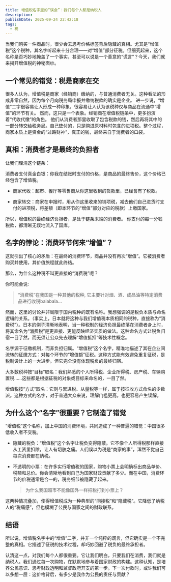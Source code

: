 ```yaml
---
title: 增值税名字里的“误会”：我们每个人都是纳税人
description:
publishDate: 2025-09-24 22:42:18
tags:
  - 税
---
```


当我们购买一件商品时，很少会去思考价格标签背后隐藏的真相。尤其是“增值税”这个税种，其名字听起来十分合理——对“增值”部分征税。但细究起来，这个名称是否巧妙地掩盖了一个事实，甚至可以说是一个善意的“谎言”？今天，我们就来揭开增值税的神秘面纱。

## 一个常见的错觉：税是商家在交

很多人认为，增值税是商家（经销商）缴纳的，与普通消费者无关。这种看法的形成非常自然，因为每个月向税务局申报并缴纳税款的确实是企业。
进一步说，“增值”二字很容易让人形成一种印象，很容易让人认为该税种仅与商品在流通中“增值”的环节有关。
然而，这只是一个表象。经销商在增值税链条中，更多扮演着“代收代缴”的角色。 他们从消费者那里收取了包含税款的钱，然后再将其中的一部分转交给税务局。自己垫付的，只是购进原材料时包含的进项税。整个过程，商家本质上是资金的“过路财神”，真正的钱，最终来自于消费者的口袋。

## 真相：消费者才是最终的负担者

让我们理清这个链条：

消费者支付真金白银：你我在结账时支付的价格，是商品的最终售价，这个价格已经包含了增值税。

- 商家代收：超市、餐厅等零售商从你这里收到的货款里，已经含有了税款。

- 商家转交：商家在申报时，用从你这里收来的销项税，减去他们自己进货时支付的进项税，将差额（即本环节的“增值”部分对应的税款）上缴国家。

所以，增值税的最终经济负担者，是处于链条末端的消费者。 你支付的每一分钱税款，都清晰无误地流入了国库。

## 名字的悖论：消费环节何来“增值”？

这就引出了核心的矛盾：在最终的消费环节，商品并没有再次“增值”。它被消费者购买并使用，其价值旅程就此终结。

那么，为什么这种税不叫更直接的“消费税”呢？

你可能会说:

> “消费税”在我国是一种其他的税种, 它主要针对烟、酒、成品油等特定消费品进行收税balabala...

然而，这里的讨论并非局限于国内税种的既有名称。我想强调的是税负本质与命名逻辑的关系。（事实上，日本就将这种与我们增值税本质相同的税种，直接称为“消费税”）。日本的例子清晰地表明，当一种税制的经济负担最终落在消费者身上时，将其命名为“消费税”是更直接、更能反映经济实质的做法。这种命名方式让税负归宿一目了然，而无须让公众先去理解“增值抵扣”等技术性概念。

名字源于征缴机制，而非负担归属。“增值税”这个名字，精准地描述了其在企业间流转的征缴方式：对每个环节的“增值额”征税。这种方式能有效避免重复征税，是税制设计上的一大进步。但它完全没有体现税负的最终归宿。

大多数税种按“目标”取名：我们熟悉的个人所得税、企业所得税、房产税、车辆购置税……这些都是根据征税的对象或目标来命名的，一目了然。

增值税按“方式”取名：它则与累进税、从量税等一样，属于按征收方式命名的少数派。这种方式的名字，对于普通大众来说，理解门槛更高，也更容易产生误解。

## 为什么这个“名字”很重要？它制造了错觉

“增值税”这个名称，加上中国的消费环境，共同造成了一种普遍的错觉：中国很多低收入者不交税。

- 隐藏的税负：“增值税”这个名字让税负变得隐蔽。它不像个人所得税那样直接从工资里扣除，让人有切肤之痛。人们误以为税是“商家的事”，浑然不觉自己每次消费都在纳税。

- 不透明的小票：在许多实行增值税的国家，购物小票上会明确标出商品单价、税额和总价。你会清晰地看到自己为国家财政贡献了多少。而在中国，消费环节的价税通常是合一的，税务细节被隐藏了起来。
  > 为什么我国超市不能像国外一样把税打到小票上？

这两种情况叠加，使得增值税成为一种典型的“间接税”和“隐藏税”。它降低了纳税人的“税痛感”，但也模糊了公民与国家之间的财政联系。

## 结语

所以说，增值税名字中的“增值”二字，并非一个纯粹的谎言，但它确实是一个不完整的真相。它描述了征税的技术过程，却巧妙回避了税负的最终承担者。

认清这一点，对我们每个人都很重要。它让我们明白，只要我们在消费，我们就是纳税人。我们通过每一次购物，在默默地参与着国家财政的构建。这种认知，是培养公民意识、思考财政透明和监督政府开支的第一步。下一次付款时，或许我们可以多想一层：这价格背后，有多少是我作为公民的责任与贡献？
